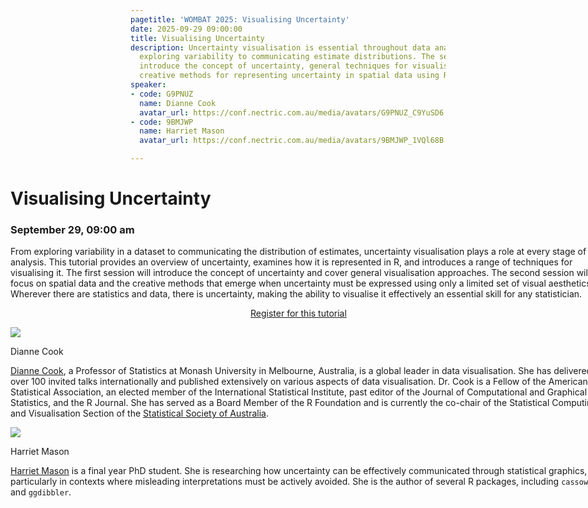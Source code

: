 ```yaml
---
pagetitle: 'WOMBAT 2025: Visualising Uncertainty'
date: 2025-09-29 09:00:00
title: Visualising Uncertainty
description: Uncertainty visualisation is essential throughout data analysis, from
  exploring variability to communicating estimate distributions. The session will
  introduce the concept of uncertainty, general techniques for visualising it, and
  creative methods for representing uncertainty in spatial data using R.
speaker:
- code: G9PNUZ
  name: Dianne Cook
  avatar_url: https://conf.nectric.com.au/media/avatars/G9PNUZ_C9YuSD6.jpg
- code: 9BMJWP
  name: Harriet Mason
  avatar_url: https://conf.nectric.com.au/media/avatars/9BMJWP_1VQl68B.jpg

---
```


:::::: {.grid style="width: 100vw;  transform: translateX(-20%);"}
::: {#sponsors_banner .g-col-12 .title}
# Visualising Uncertainty

### September 29, 09:00 am
:::

::: {.g-col-12 .full_text_block style="min-width: 640px; max-width:1080px; margin: 0 auto"}

From exploring variability in a dataset to communicating the distribution of estimates, uncertainty visualisation plays a role at every stage of data analysis. This tutorial provides an overview of uncertainty, examines how it is represented in R, and introduces a range of techniques for visualising it. The first session will introduce the concept of uncertainty and cover general visualisation approaches. The second session will focus on spatial data and the creative methods that emerge when uncertainty must be expressed using only a limited set of visual aesthetics. Wherever there are statistics and data, there is uncertainty, making the ability to visualise it effectively an essential skill for any statistician.


:::{.register-btn style="width: 20%; margin: 0 auto; display: block"}
[Register for this tutorial](https://events.humanitix.com/wombat-2025-day-1-tutorials)
:::




::: speaker

:::{.speaker-header}
![](https://conf.nectric.com.au/media/avatars/G9PNUZ_C9YuSD6.jpg) 
:::

:::{.speaker-name}
Dianne Cook
:::

:::{.speaker-bio}
[Dianne Cook](https://www.dicook.org), a Professor of Statistics at Monash University in Melbourne, Australia, is a global leader in data visualisation. She has delivered over 100 invited talks internationally and published extensively on various aspects of data visualisation. Dr. Cook is a Fellow of the American Statistical Association, an elected member of the International Statistical Institute, past editor of the Journal of Computational and Graphical Statistics, and the R Journal. She has served as a Board Member of the R Foundation and is currently the co-chair of the Statistical Computing and Visualisation Section of the [Statistical Society of Australia](https://www.statsoc.org.au).
:::

:::

::: speaker

:::{.speaker-header}
![](https://conf.nectric.com.au/media/avatars/9BMJWP_1VQl68B.jpg) 
:::

:::{.speaker-name}
Harriet Mason
:::

:::{.speaker-bio}
[Harriet Mason](https://harrietmason.netlify.app/) is a final year PhD student. She is researching how uncertainty can be effectively communicated through statistical graphics, particularly in contexts where misleading interpretations must be actively avoided. She is the author of several R packages, including `cassowaryr` and `ggdibbler`.
:::

:::



:::

<div>

</div>
::::::

```{=html}
<style>
#title-block-header {
display: none !important;
}
</style>
```
